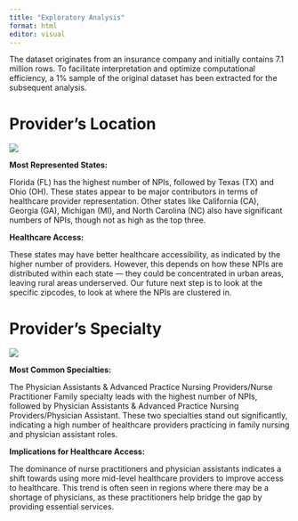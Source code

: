 ```yaml
---
title: "Exploratory Analysis"
format: html
editor: visual
---
```


The dataset originates from an insurance company and initially contains 7.1 million rows. To facilitate interpretation and optimize computational efficiency, a 1% sample of the original dataset has been extracted for the subsequent analysis.

# Provider's Location

![](_site/top10states.png)




**Most Represented States:**

Florida (FL) has the highest number of NPIs, followed by Texas (TX) and Ohio (OH). These states appear to be major contributors in terms of healthcare provider representation.
Other states like California (CA), Georgia (GA), Michigan (MI), and North Carolina (NC) also have significant numbers of NPIs, though not as high as the top three.


**Healthcare Access:**

These states may have better healthcare accessibility, as indicated by the higher number of providers. However, this depends on how these NPIs are distributed within each state — they could be concentrated in urban areas, leaving rural areas underserved. Our future next step is to look at the specific zipcodes, to look at where the NPIs are clustered in.







# Provider's Specialty

![](_site/cell-2-output-2.png)



**Most Common Specialties:**

The Physician Assistants & Advanced Practice Nursing Providers/Nurse Practitioner Family specialty leads with the highest number of NPIs, followed by Physician Assistants & Advanced Practice Nursing Providers/Physician Assistant.
These two specialties stand out significantly, indicating a high number of healthcare providers practicing in family nursing and physician assistant roles.


**Implications for Healthcare Access:**

The dominance of nurse practitioners and physician assistants indicates a shift towards using more mid-level healthcare providers to improve access to healthcare.
This trend is often seen in regions where there may be a shortage of physicians, as these practitioners help bridge the gap by providing essential services.